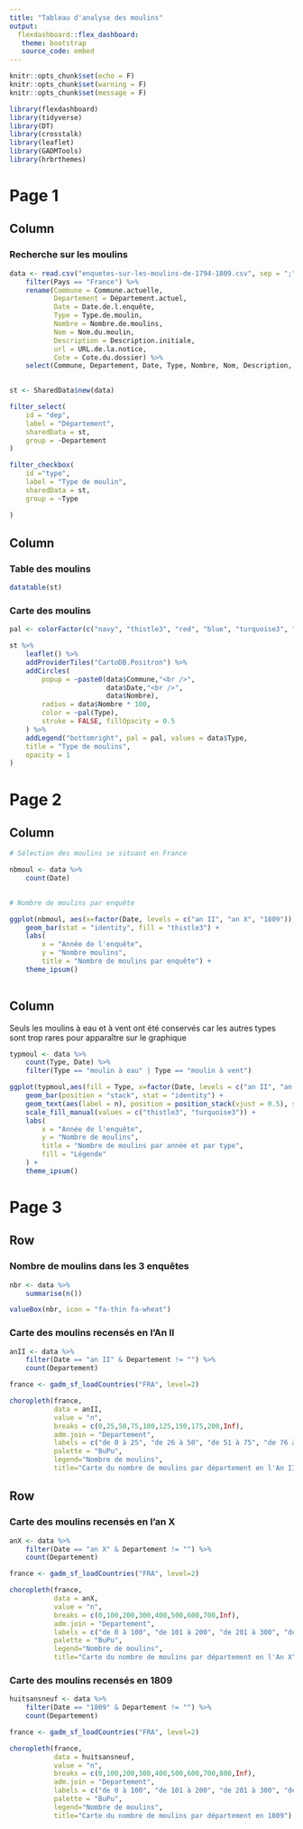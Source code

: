 ```yaml
---
title: "Tableau d'analyse des moulins"
output: 
  flexdashboard::flex_dashboard:
   theme: bootstrap
   source_code: embed
---
```


```r
knitr::opts_chunk$set(echo = F)
knitr::opts_chunk$set(warning = F)
knitr::opts_chunk$set(message = F)
```

```r
library(flexdashboard)
library(tidyverse)
library(DT)
library(crosstalk)
library(leaflet)
library(GADMTools)
library(hrbrthemes)
```


Page 1
================================

Column {data-width="150"}
--------------------------------

### Recherche sur les moulins

```r
data <- read.csv("enquetes-sur-les-moulins-de-1794-1809.csv", sep = ";", encoding = "UTF-8") %>% 
    filter(Pays == "France") %>% 
    rename(Commune = Commune.actuelle,
           Departement = Département.actuel,
           Date = Date.de.l.enquête,
           Type = Type.de.moulin,
           Nombre = Nombre.de.moulins,
           Nom = Nom.du.moulin,
           Description = Description.initiale,
           url = URL.de.la.notice,
           Cote = Cote.du.dossier) %>% 
    select(Commune, Departement, Date, Type, Nombre, Nom, Description, url, Cote, Lat, Long)
    

st <- SharedData$new(data)
```

```r

filter_select(
    id = "dep",
    label = "Département",
    sharedData = st,
    group = ~Departement
)

filter_checkbox(
    id ="type",
    label = "Type de moulin",
    sharedData = st,
    group = ~Type

)

```

Column {data-width="800"}
--------------------------------

### Table des moulins

```r

datatable(st)

```

### Carte des moulins

```r
pal <- colorFactor(c("navy", "thistle3", "red", "blue", "turquoise3", "green"), domain = data$Type)

st %>% 
    leaflet() %>% 
    addProviderTiles("CartoDB.Positron") %>% 
    addCircles(
        popup = ~paste0(data$Commune,"<br />", 
                        data$Date,"<br />",
                        data$Nombre),
        radius = data$Nombre * 100,
        color = ~pal(Type),
        stroke = FALSE, fillOpacity = 0.5
    ) %>% 
    addLegend("bottomright", pal = pal, values = data$Type,
    title = "Type de moulins",
    opacity = 1
)
```

Page 2
==========================

Column {data-width=500}
-------------------------------------

```r

# Sélection des moulins se situant en France

nbmoul <- data %>% 
    count(Date)
    

```

```r

# Nombre de moulins par enquête

ggplot(nbmoul, aes(x=factor(Date, levels = c("an II", "an X", "1809")), y=n)) + 
    geom_bar(stat = "identity", fill = "thistle3") +
    labs(
        x = "Année de l'enquête", 
        y = "Nombre moulins", 
        title = "Nombre de moulins par enquête") +
    theme_ipsum()
    
```

Column {data-width=500}
-------------------------------------

Seuls les moulins à eau et à vent ont été conservés car les autres types sont trop rares pour apparaître sur le graphique

```r

typmoul <- data %>% 
    count(Type, Date) %>% 
    filter(Type == "moulin à eau" | Type == "moulin à vent")

```

```r
ggplot(typmoul,aes(fill = Type, x=factor(Date, levels = c("an II", "an X", "1809")), y = n)) +
    geom_bar(position = "stack", stat = "identity") +
    geom_text(aes(label = n), position = position_stack(vjust = 0.5), size = 2.5) +
    scale_fill_manual(values = c("thistle3", "turquoise3")) +
    labs(
        x = "Année de l'enquête",
        y = "Nombre de moulins",
        title = "Nombre de moulins par année et par type",
        fill = "Légende"
    ) +
    theme_ipsum()
```

Page 3
==========================

Row
-------------------------------------
    
### Nombre de moulins dans les 3 enquêtes
    
```r
nbr <- data %>% 
    summarise(n())

valueBox(nbr, icon = "fa-thin fa-wheat")
```
 
### **Carte des moulins recensés en l'An II**
    
```r

anII <- data %>% 
    filter(Date == "an II" & Departement != "") %>% 
    count(Departement)

```

```r
france <- gadm_sf_loadCountries("FRA", level=2)

```

```r

choropleth(france, 
           data = anII,
           value = "n", 
           breaks = c(0,25,50,75,100,125,150,175,200,Inf),
           adm.join = "Departement",
           labels = c("de 0 à 25", "de 26 à 50", "de 51 à 75", "de 76 à 100", "de 101 à 125", "de 126 à 150", "de 151 à 175", "de 176 à 200", "Supérieur à 200"),
           palette = "BuPu",
           legend="Nombre de moulins",
           title="Carte du nombre de moulins par département en l'An II")
```

Row
-------------------------------------
    
### **Carte des moulins recensés en l'an X**
    
```r

anX <- data %>% 
    filter(Date == "an X" & Departement != "") %>% 
    count(Departement)

```

```r
france <- gadm_sf_loadCountries("FRA", level=2)

```

```r

choropleth(france, 
           data = anX,
           value = "n", 
           breaks = c(0,100,200,300,400,500,600,700,Inf),
           adm.join = "Departement",
           labels = c("de 0 à 100", "de 101 à 200", "de 201 à 300", "de 301 à 400", "de 401 à 500", "de 501 à 600", "de 601 à 700", "Supérieur à 700"),
           palette = "BuPu",
           legend="Nombre de moulins",
           title="Carte du nombre de moulins par département en l'An X")
```
    
### **Carte des moulins recensés en 1809**

```r

huitsansneuf <- data %>% 
    filter(Date == "1809" & Departement != "") %>% 
    count(Departement)

```

```r
france <- gadm_sf_loadCountries("FRA", level=2)

```

```r

choropleth(france, 
           data = huitsansneuf,
           value = "n", 
           breaks = c(0,100,200,300,400,500,600,700,800,Inf),
           adm.join = "Departement",
           labels = c("de 0 à 100", "de 101 à 200", "de 201 à 300", "de 301 à 400", "de 401 à 500", "de 501 à 600", "de 601 à 700", "de 701 à 800", "Supérieur à 800"),
           palette = "BuPu",
           legend="Nombre de moulins",
           title="Carte du nombre de moulins par département en 1809")
```

